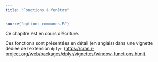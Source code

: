 ```yaml
---
title: "Fonctions à fenêtre"
---
```


```r
source("options_communes.R")
```

<div class="important">
Ce chapitre est en cours d'écriture.
</div>

Ces fonctions sont présentées en détail (en anglais) dans une vignette dédiée de l'extension `dplyr`{.pkg} (<https://cran.r-project.org/web/packages/dplyr/vignettes/window-functions.html>).
